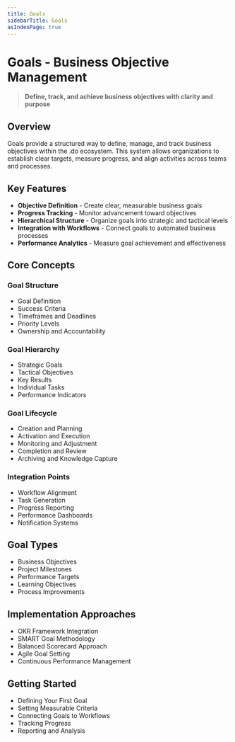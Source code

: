 ```yaml
---
title: Goals
sidebarTitle: Goals
asIndexPage: true
---
```


# Goals - Business Objective Management

> **Define, track, and achieve business objectives with clarity and purpose**

## Overview

Goals provide a structured way to define, manage, and track business objectives within the .do ecosystem. This system allows organizations to establish clear targets, measure progress, and align activities across teams and processes.

## Key Features

- **Objective Definition** - Create clear, measurable business goals
- **Progress Tracking** - Monitor advancement toward objectives
- **Hierarchical Structure** - Organize goals into strategic and tactical levels
- **Integration with Workflows** - Connect goals to automated business processes
- **Performance Analytics** - Measure goal achievement and effectiveness

## Core Concepts

### Goal Structure

- Goal Definition
- Success Criteria
- Timeframes and Deadlines
- Priority Levels
- Ownership and Accountability

### Goal Hierarchy

- Strategic Goals
- Tactical Objectives
- Key Results
- Individual Tasks
- Performance Indicators

### Goal Lifecycle

- Creation and Planning
- Activation and Execution
- Monitoring and Adjustment
- Completion and Review
- Archiving and Knowledge Capture

### Integration Points

- Workflow Alignment
- Task Generation
- Progress Reporting
- Performance Dashboards
- Notification Systems

## Goal Types

- Business Objectives
- Project Milestones
- Performance Targets
- Learning Objectives
- Process Improvements

## Implementation Approaches

- OKR Framework Integration
- SMART Goal Methodology
- Balanced Scorecard Approach
- Agile Goal Setting
- Continuous Performance Management

## Getting Started

- Defining Your First Goal
- Setting Measurable Criteria
- Connecting Goals to Workflows
- Tracking Progress
- Reporting and Analysis
